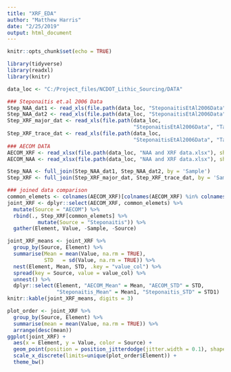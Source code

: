 ```yaml
---
title: "XRF_EDA"
author: "Matthew Harris"
date: "2/25/2019"
output: html_document
---
```


```r
knitr::opts_chunk$set(echo = TRUE)
```

```r
library(tidyverse)
library(readxl)
library(knitr)
```

```r
data_loc <- "C:/Project_files/NCDOT_Lithic_Sourcing/DATA"

### Steponaitis et.al 2006 Data
Step_NAA_dat1 <- read_xls(file.path(data_loc, "SteponaitisEtAl2006Data", "TableD01_8_21_clean.xls"))
Step_NAA_dat2 <- read_xls(file.path(data_loc, "SteponaitisEtAl2006Data", "TableD02_8_21_clean.xls"))
Step_XRF_major_dat <- read_xls(file.path(data_loc, 
                                         "SteponaitisEtAl2006Data", "TableE01_8_20_clean.xls"))
Step_XRF_trace_dat <- read_xls(file.path(data_loc, 
                                         "SteponaitisEtAl2006Data", "TableE02_8_20_clean.xls"))
### AECOM DATA
AECOM_XRF <- read_xlsx(file.path(data_loc, "NAA and XRF data.xlsx"), sheet = "XRF_data")
AECOM_NAA <- read_xlsx(file.path(data_loc, "NAA and XRF data.xlsx"), sheet = "NAA_data")

Step_NAA <- full_join(Step_NAA_dat1, Step_NAA_dat2, by = 'Sample')
Step_XRF <- full_join(Step_XRF_major_dat, Step_XRF_trace_dat, by = 'Sample')
```


```r
### joined data comparison
common_elemets <- colnames(AECOM_XRF)[colnames(AECOM_XRF) %in% colnames(Step_XRF)]
joint_XRF <- dplyr::select(AECOM_XRF, common_elemets) %>% 
  mutate(Source = "AECOM") %>% 
  rbind(., Step_XRF[common_elemets] %>% 
          mutate(Source = "Steponaitis")) %>% 
  gather(Element, Value, -Sample, -Source)

joint_XRF_means <- joint_XRF %>% 
  group_by(Source, Element) %>% 
  summarise(Mean = mean(Value, na.rm = TRUE),
            STD   = sd(Value, na.rm = TRUE)) %>% 
  nest(Element, Mean, STD, .key = "value_col") %>% 
  spread(key = Source, value = value_col) %>% 
  unnest() %>% 
  dplyr::select(Element, "AECOM_Mean" = Mean, "AECOM_STD" = STD,
                "Steponaitis_Mean" = Mean1, "Steponaitis_STD" = STD1)
knitr::kable(joint_XRF_means, digits = 3)
```


```r
plot_order <- joint_XRF %>% 
  group_by(Source, Element) %>% 
  summarise(mean = mean(Value, na.rm = TRUE)) %>% 
  arrange(desc(mean))
ggplot(joint_XRF) +
  aes(x = Element, y = Value, color = Source) +
  geom_point(position = position_jitterdodge(jitter.width = 0.1), shape = 1) +
  scale_x_discrete(limits=unique(plot_order$Element)) +
  theme_bw()
```




  
  
  